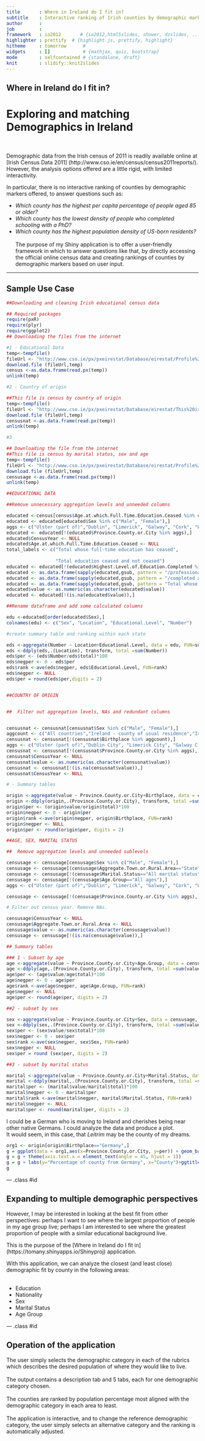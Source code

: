 ```yaml
---
title       : Where in Ireland do I fit in?
subtitle    : Interactive ranking of Irish counties by demographic markers
author      : 
job         : 
framework   : io2012       # {io2012,html5slides, shower, dzslides, ...}
highlighter : prettify  # {highlight.js, prettify, highlight}
hitheme     : tomorrow      # 
widgets     : []            # {mathjax, quiz, bootstrap}
mode        : selfcontained # {standalone, draft}
knit        : slidify::knit2slides
---
```


<style>
.title-slide hgroup > h1, 
.title-slide hgroup > h2 {
  color: #000000 ;  /* ; #000000*/
}
</style>

## Where in Ireland do I fit in?

<style>
em {
  font-style: italic
}
</style>


<style>
  .title-slide {
     background-image: url(http://backgrounds.picaboo.com/download/a6/62/a62c303020d64f678ddc7a5818437f65/spring_green_clover.jpg);
   }
</style>
<style>
{class: class1, bg: yellowgreen, id: id1}
</style>
# Exploring and matching Demographics in Ireland  
<br>      

Demographic data from the Irish census of 2011 is readily available online at [Irish Census Data 2011] (http://www.cso.ie/en/census/census2011reports/). However, the analysis options offered are a little rigid, with limited interactivity.   
   
In particular, there is no interactive ranking of counties by demographic markers offered, to answer questions such as:  

- *Which county has the highest per capita percentage of people aged 85 or older?*         
- *Which county has the lowest density of people who completed schooling with a PhD?*     
- *Which county has the highest population density of US-born residents?*         
<br>
The purpose of my Shiny application is to offer a user-friendly framework in which to answer questions like that, by directly accessing the official online census data and creating rankings of counties by demographic markers based on user input.


---    

## Sample Use Case

```r
##Downloading and cleaning Irish educational census data

## Required packages
require(pxR)
require(plyr)
require(ggplot2)
## Downloading the files from the internet

#1 - Educational Data
temp<-tempfile()
fileUrl <- "http://www.cso.ie/px/pxeirestat/Database/eirestat/Profile%209%20What%20we%20Know%20-%20A%20study%20of%20Education%20and%20Skills%20in%20Ireland/CD904.px"
download.file (fileUrl,temp)
census <-as.data.frame(read.px(temp))
unlink(temp)

#2 - Country of origin

##This file is census by country of origin
temp<-tempfile()
fileUrl <- "http://www.cso.ie/px/pxeirestat/Database/eirestat/This%20is%20Ireland%20Part%201/CDD23.px"
download.file (fileUrl,temp)
censusnat <-as.data.frame(read.px(temp))
unlink(temp)

#3

## Downloading the file from the internet
##This file is census by marital status, sex and age
temp<-tempfile()
fileUrl <- "http://www.cso.ie/px/pxeirestat/Database/eirestat/Profile%205%20Households%20and%20Families%20-%20Living%20Arrangements%20in%20Ireland/CD519.px"
download.file (fileUrl,temp)
censusage <-as.data.frame(read.px(temp))
unlink(temp)

##EDUCATIONAL DATA

##Remove unnecessary aggregation levels and unneeded columns

educated <-census[census$Age.at.which.Full.Time.Education.Ceased %in% c( "Total whose full-time education has ceased","Total whose full-time education has not ceased"),]
educated <- educated[educated$Sex %in% c("Male", "Female"),]
aggs <- c("Ulster (part of)","Dublin", "Limerick", "Galway", "Cork", "Waterford", "State", "Connacht", "Leinster", "Munster")
educated <- educated[!(educated$Province.County.or.City %in% aggs),]
educated$CensusYear <- NULL
educated$Age.at.which.Full.Time.Education.Ceased <- NULL
total_labels <- c("Total whose full-time education has ceased",
                  
                  "Total education ceased and not ceased")
educated <- educated[!(educated$Highest.Level.of.Education.Completed %in% total_labels),]
educated <- as.data.frame(sapply(educated,gsub, pattern = "/professional qualification or both", replacement =""))
educated <- as.data.frame(sapply(educated,gsub, pattern = "/completed apprenticeship", replacement =""))
educated <- as.data.frame(sapply(educated,gsub, pattern = "Total whose f", replacement ="F"))
educated$value <- as.numeric(as.character(educated$value))
educated <- educated[!(is.na(educated$value)),]

##Rename dataframe and add some calculated columns

edu <-educated[order(educated$Sex),]
colnames(edu) <- c("Sex", "Location", "Educational.Level", "Number")

#create summary table and ranking within each state

eds <-aggregate(Number ~ Location+Educational.Level, data = edu, FUN=sum)
eds <-ddply(eds,.(Location), transform, total =sum(Number))
eds$per <- (eds$Number/eds$total)*100
eds$negper <- 0 - eds$per
eds$rank <-ave(eds$negper, eds$Educational.Level, FUN=rank)
eds$negper <- NULL
eds$per = round(eds$per,digits = 2)


##COUNTRY OF ORIGIN


##  Filter out aggregation levels, NAs and redundant columns


censusnat <- censusnat[censusnat$Sex %in% c("Male", "Female"),]
aggcount <- c("All countries","Ireland - county of usual residence","Ireland - county other than county of usual residence","Africa (2)","Asia (2)","America (2)","EU27 excluding Ireland","Other Europe (8)","Other Europe (9)","All countries excluding Ireland")
censusnat <- censusnat[!(censusnat$Birthplace %in% aggcount),]
aggs <- c("Ulster (part of)","Dublin City", "Limerick City", "Galway City", "Cork City", "Waterford City", "State", "Connacht", "Leinster", "Munster", "Dún Laoghaire-Rathdown", "Fingal", "South Dublin", "Cork County","Limerick County", "Waterford County", "Galway County" )
censusnat <- censusnat[!(censusnat$Province.County.or.City %in% aggs),]
censusnat$CensusYear <- NULL
censusnat$value <- as.numeric(as.character(censusnat$value))
censusnat <- censusnat[!(is.na(censusnat$value)),]
censusnat$CensusYear <- NULL

# - Summary tables

origin <-aggregate(value ~ Province.County.or.City+Birthplace, data = censusnat, FUN=sum)
origin <-ddply(origin,.(Province.County.or.City), transform, total =sum(value))
origin$per <- (origin$value/origin$total)*100
origin$negper <- 0 - origin$per
origin$rank <-ave(origin$negper, origin$Birthplace, FUN=rank)
origin$negper <- NULL
origin$per <- round(origin$per, digits = 2)

##AGE, SEX, MARITAL STATUS

##	Remove aggregation levels and unneeded sublevels

censusage <- censusage[censusage$Sex %in% c("Male", "Female"),]
censusage <- censusage[(censusage$Aggregate.Town.or.Rural.Area=="State"),]
censusage <- censusage[!(censusage$Marital.Status=="All marital status"),]
censusage <- censusage[!(censusage$Age.Group=="All ages"),]
aggs <- c("Ulster (part of)","Dublin", "Limerick", "Galway", "Cork", "Waterford", "State", "Connacht", "Leinster", "Munster")

censusage <- censusage[!(censusage$Province.County.or.City %in% aggs),]

# Filter out census year. Remove NAs.

censusage$CensusYear <- NULL
censusage$Aggregate.Town.or.Rural.Area <- NULL
censusage$value <- as.numeric(as.character(censusage$value))
censusage <- censusage[!(is.na(censusage$value)),]

## Summary tables

### 1 - Subset by age
age <-aggregate(value ~ Province.County.or.City+Age.Group, data = censusage, FUN=sum)
age <-ddply(age,.(Province.County.or.City), transform, total =sum(value))
age$per <- (age$value/age$total)*100
age$negper <- 0 - age$per
age$rank <-ave(age$negper, age$Age.Group, FUN=rank)
age$negper <- NULL
age$per <- round(age$per, digits = 2)

##2 - subset by sex

sex <-aggregate(value ~ Province.County.or.City+Sex, data = censusage, FUN=sum)
sex <-ddply(sex,.(Province.County.or.City), transform, total =sum(value))
sex$per <- (sex$value/sex$total)*100
sex$negper <- 0 - sex$per
sex$rank <-ave(sex$negper, sex$Sex, FUN=rank)
sex$negper <- NULL
sex$per = round (sex$per, digits = 2)

##3 - subset by marital status

marital <-aggregate(value ~ Province.County.or.City+Marital.Status, data = censusage, FUN=sum)
marital <-ddply(marital,.(Province.County.or.City), transform, total =sum(value))
marital$per <- (marital$value/marital$total)*100
marital$negper <- 0 - marital$per
marital$rank <-ave(marital$negper, marital$Marital.Status, FUN=rank)
marital$negper <- NULL
marital$per <- round(marital$per, digits = 2)
```

I could be a German who is moving to Ireland and cherishes being near other native Germans. I could analyze the data and produce a plot.  
It would seem, in this case, that *Leitrim* may be the county of my dreams.

```r
org1 <- origin[origin$Birthplace=="Germany",]
g = ggplot(data = org1,aes(x=Province.County.or.City, y=per)) + geom_bar(stat="identity", fill = "blue")
g = g + theme(axis.text.x = element_text(angle = 45, hjust = 1))
g = g + labs(y="Percentage of county from Germany", x="County")+ggtitle("German population density in Ireland")
g
```

---  .class #id

## Expanding to multiple demographic perspectives
 
However, I may be interested in looking at the best fit from other perspectives: perhaps I want to see where the largest proportion of people in my age group live; perhaps I am interested to see where the greatest proportion of people with a similar educational background live.  


This is the purpose of the [Where in Ireland do I fit in] (https://tomany.shinyapps.io/Shinyproj) application.

With this application, we can analyze the closest (and least close) demographic fit by county in the following areas:   
<br>

- Education
- Nationality
- Sex
- Marital Status
- Age Group   

--- .class #id

## Operation of the application

The user simply selects the demographic category in each of the rubrics which describes the desired population of where they would like to live.   
<br>
The output contains a description tab and 5 tabs, each for one demographic category chosen.    
<br>
The counties are ranked by population percentage most aligned with the demographic category in each area to least.  
<br>
The application is interactive, and to change the reference demographic category, the user simply selects an alternative category and the ranking is automatically adjusted.






